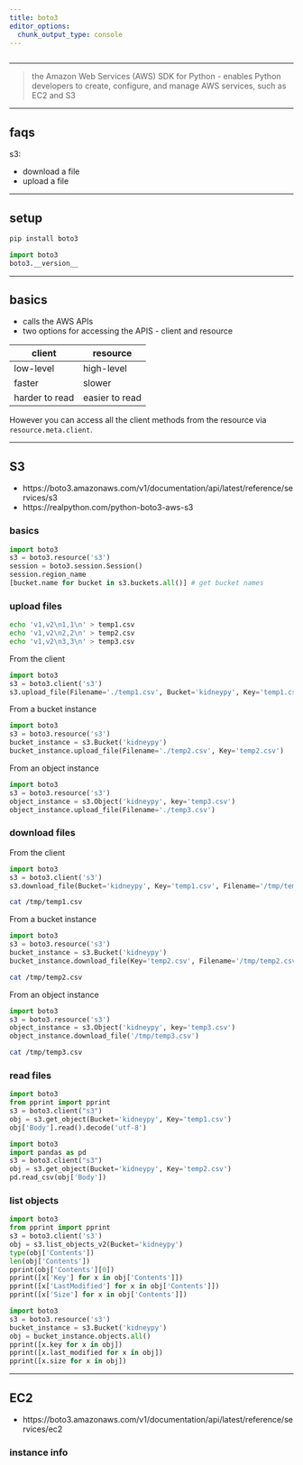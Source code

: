 ```yaml
---
title: boto3
editor_options: 
  chunk_output_type: console
---
```


```r
```

*********************************************************************

> the Amazon Web Services (AWS) SDK for Python - enables Python developers to create, configure, and manage AWS services, such as EC2 and S3

*********************************************************************

## faqs

s3:

* download a file
* upload a file

*********************************************************************

## setup

```sh
pip install boto3
```

```python
import boto3
boto3.__version__
```

*********************************************************************

## basics

* calls the AWS APIs  
* two options for accessing the APIS - client and resource

client | resource
------------- | -------------
low-level | high-level
faster | slower
harder to read | easier to read

However you can access all the client methods from the resource via `resource.meta.client`. 

*********************************************************************

## S3

* https://boto3.amazonaws.com/v1/documentation/api/latest/reference/services/s3
* https://realpython.com/python-boto3-aws-s3  

### basics

```python
import boto3
s3 = boto3.resource('s3')
session = boto3.session.Session()
session.region_name
[bucket.name for bucket in s3.buckets.all()] # get bucket names
```

### upload files

```sh
echo 'v1,v2\n1,1\n' > temp1.csv
echo 'v1,v2\n2,2\n' > temp2.csv
echo 'v1,v2\n3,3\n' > temp3.csv
```

From the client

```python
import boto3
s3 = boto3.client('s3')
s3.upload_file(Filename='./temp1.csv', Bucket='kidneypy', Key='temp1.csv')
```

From a bucket instance

```python
import boto3
s3 = boto3.resource('s3')
bucket_instance = s3.Bucket('kidneypy')
bucket_instance.upload_file(Filename='./temp2.csv', Key='temp2.csv')
```

From an object instance

```python
import boto3
s3 = boto3.resource('s3')
object_instance = s3.Object('kidneypy', key='temp3.csv')
object_instance.upload_file(Filename='./temp3.csv')
```

### download files

From the client

```python
import boto3
s3 = boto3.client('s3')
s3.download_file(Bucket='kidneypy', Key='temp1.csv', Filename='/tmp/temp1.csv')
```

```sh
cat /tmp/temp1.csv
```

From a bucket instance

```python
import boto3
s3 = boto3.resource('s3')
bucket_instance = s3.Bucket('kidneypy')
bucket_instance.download_file(Key='temp2.csv', Filename='/tmp/temp2.csv')
```

```sh
cat /tmp/temp2.csv
```

From an object instance

```python
import boto3
s3 = boto3.resource('s3')
object_instance = s3.Object('kidneypy', key='temp3.csv')
object_instance.download_file('/tmp/temp3.csv')
```

```sh
cat /tmp/temp3.csv
```

### read files

```python
import boto3
from pprint import pprint
s3 = boto3.client("s3")
obj = s3.get_object(Bucket='kidneypy', Key='temp1.csv')
obj['Body'].read().decode('utf-8') 
```

```python
import boto3
import pandas as pd
s3 = boto3.client("s3")
obj = s3.get_object(Bucket='kidneypy', Key='temp2.csv')
pd.read_csv(obj['Body'])
```

### list objects

```python
import boto3
from pprint import pprint
s3 = boto3.client('s3')
obj = s3.list_objects_v2(Bucket='kidneypy')
type(obj['Contents'])
len(obj['Contents'])
pprint(obj['Contents'][0])
pprint([x['Key'] for x in obj['Contents']])
pprint([x['LastModified'] for x in obj['Contents']])
pprint([x['Size'] for x in obj['Contents']])
```

```python
import boto3
s3 = boto3.resource('s3')
bucket_instance = s3.Bucket('kidneypy')
obj = bucket_instance.objects.all()
pprint([x.key for x in obj])
pprint([x.last_modified for x in obj])
pprint([x.size for x in obj])
```

*********************************************************************

## EC2

* https://boto3.amazonaws.com/v1/documentation/api/latest/reference/services/ec2

### instance info

